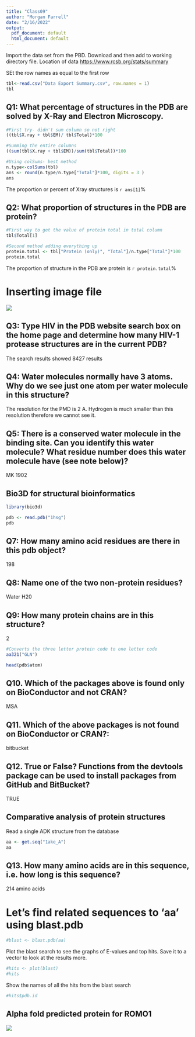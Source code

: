 ```yaml
---
title: "Class09"
author: "Morgan Farrell"
date: "2/16/2022"
output:
  pdf_document: default
  html_document: default
---
```


Import the data set from the PBD. Download and then add to working directory file. Location of data <https://www.rcsb.org/stats/summary>

SEt the row names as equal to the first row

```r
tbl<-read.csv("Data Export Summary.csv", row.names = 1)
tbl
```

## Q1: What percentage of structures in the PDB are solved by X-Ray and Electron Microscopy.

```r
#First try- didn't sum column so not right
((tbl$X.ray + tbl$EM)/ tbl$Total)*100

#Summing the entire columns
((sum(tbl$X.ray + tbl$EM))/sum(tbl$Total))*100 

#Using colSums- best method
n.type<-colSums(tbl)
ans <- round(n.type/n.type["Total"]*100, digits = 3 )
ans
```

The proportion or percent of Xray structures is `r ans[1]`%

## Q2: What proportion of structures in the PDB are protein?

```r
#First way to get the value of protein total in total column
tbl$Total[1]

#Second method adding everything up
protein.total <- tbl["Protein (only)", "Total"]/n.type["Total"]*100
protein.total
```

The proportion of structure in the PDB are protein is `r protein.total`%

# Inserting image file

![](vmdscene.png)

## Q3: Type HIV in the PDB website search box on the home page and determine how many HIV-1 protease structures are in the current PDB?

The search results showed 8427 results

## Q4: Water molecules normally have 3 atoms. Why do we see just one atom per water molecule in this structure?

The resolution for the PMD is 2 A. Hydrogen is much smaller than this resolution therefore we cannot see it.

## Q5: There is a conserved water molecule in the binding site. Can you identify this water molecule? What residue number does this water molecule have (see note below)?

MK 1902

## Bio3D for structural bioinformatics

```r
library(bio3d)

pdb <- read.pdb("1hsg")
pdb
```

## Q7: How many amino acid residues are there in this pdb object?

198 

## Q8: Name one of the two non-protein residues? 

Water H20 

## Q9: How many protein chains are in this structure? 

2


```r
#Converts the three letter protein code to one letter code
aa321("GLN")
```

```r
head(pdb$atom)
```

## Q10. Which of the packages above is found only on BioConductor and not CRAN?

MSA

## Q11. Which of the above packages is not found on BioConductor or CRAN?: 

bitbucket 

## Q12. True or False? Functions from the devtools package can be used to install packages from GitHub and BitBucket? 

TRUE

## Comparative analysis of protein structures

Read a single ADK structure from the database

```r
aa <- get.seq("1ake_A")
aa
```

## Q13. How many amino acids are in this sequence, i.e. how long is this sequence?

214 amino acids

# Let's find related sequences to 'aa' using blast.pdb

```r
#blast <- blast.pdb(aa)
```

Plot the blast search to see the graphs of E-values and top hits. Save it to a vector to look at the results more.

```r
#hits <- plot(blast)
#hits
```

Show the names of all the hits from the blast search

```r
#hits$pdb.id
```

## Alpha fold predicted protein for ROMO1

![](ROMO1_alphafold.png)


